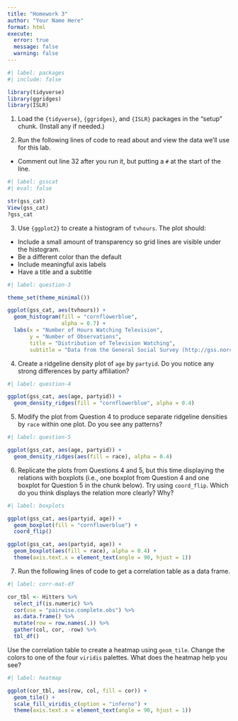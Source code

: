 ```yaml
---
title: "Homework 3"
author: "Your Name Here"
format: html
execute: 
  error: true
  message: false
  warning: false
---
```


```r
#| label: packages
#| include: false

library(tidyverse)
library(ggridges)
library(ISLR)
```

1.  Load the `{tidyverse}`, `{ggridges}`, and `{ISLR}` packages in the "setup" chunk. (Install any if needed.)

2.  Run the following lines of code to read about and view the data we'll use for this lab.

-   Comment out line 32 after you run it, but putting a `#` at the start of the line.

```r
#| label: gsscat
#| eval: false

str(gss_cat)
View(gss_cat)
?gss_cat
```

3.  Use `{ggplot2}` to create a histogram of `tvhours`. The plot should:

-   Include a small amount of transparency so grid lines are visible under the histogram.
-   Be a different color than the default
-   Include meaningful axis labels
-   Have a title and a subtitle

```r
#| label: question-3

theme_set(theme_minimal())

ggplot(gss_cat, aes(tvhours)) +
  geom_histogram(fill = "cornflowerblue", 
                 alpha = 0.7) +
  labs(x = "Number of Hours Watching Television",
       y = "Number of Observations",
       title = "Distribution of Television Watching",
       subtitle = "Data from the General Social Survey (http://gss.norc.org)")
```

4.  Create a ridgeline density plot of `age` by `partyid`. Do you notice any strong differences by party affiliation?

```r
#| label: question-4

ggplot(gss_cat, aes(age, partyid)) +
  geom_density_ridges(fill = "cornflowerblue", alpha = 0.4)
```

5.  Modify the plot from Question 4 to produce separate ridgeline densities by `race` within one plot. Do you see any patterns?

```r
#| label: question-5

ggplot(gss_cat, aes(age, partyid)) +
  geom_density_ridges(aes(fill = race), alpha = 0.4)
```

6.  Replicate the plots from Questions 4 and 5, but this time displaying the relations with boxplots (i.e., one boxplot from Question 4 and one boxplot for Question 5 in the chunk below). Try using `coord_flip`. Which do you think displays the relation more clearly? Why?

```r
#| label: boxplots

ggplot(gss_cat, aes(partyid, age)) +
  geom_boxplot(fill = "cornflowerblue") +
  coord_flip()

ggplot(gss_cat, aes(partyid, age)) +
  geom_boxplot(aes(fill = race), alpha = 0.4) +
  theme(axis.text.x = element_text(angle = 90, hjust = 1))
```

7.  Run the following lines of code to get a correlation table as a data frame.

```r
#| label: corr-mat-df

cor_tbl <- Hitters %>% 
  select_if(is.numeric) %>% 
  cor(use = "pairwise.complete.obs") %>% 
  as.data.frame() %>% 
  mutate(row = row.names(.)) %>% 
  gather(col, cor, -row) %>% 
  tbl_df()
```

Use the correlation table to create a heatmap using `geom_tile`. Change the colors to one of the four `viridis` palettes. What does the heatmap help you see?

```r
#| label: heatmap

ggplot(cor_tbl, aes(row, col, fill = cor)) +
  geom_tile() +
  scale_fill_viridis_c(option = "inferno") +
  theme(axis.text.x = element_text(angle = 90, hjust = 1))
```


